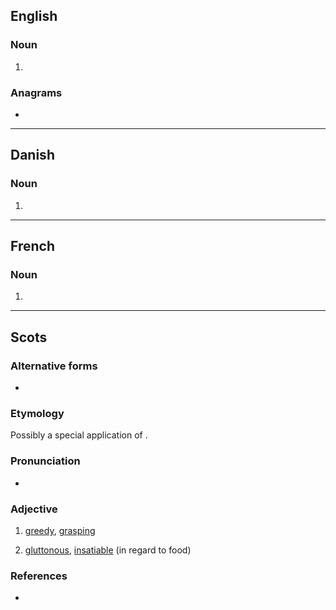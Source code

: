 ==English==

===Noun===
{{head|en|noun form}}

# {{plural of|en|ager}}

===Anagrams===
* {{anagrams|en|a=aegrs|GRASE|Geras|Regas|SEGRA|Segar|gaser|gears|rages|regas|sager|sarge|segar}}

----

==Danish==

===Noun===
{{head|da|noun form|g=c}}

# {{inflection of|da|ager||indef|gen|s}}

----

==French==

===Noun===
{{head|fr|noun form|g=m}}

# {{plural of|fr|ager}}

----
==Scots==
 
===Alternative forms===
* {{alter|sco|aigers|aggerous}}
 
===Etymology===
Possibly a special application of {{m|sco|agalis}}.
 
===Pronunciation===
* {{IPA|sco|/ˈɑɡərəs/|/ˈe-/}}   
 
===Adjective===
{{sco-adj}}
 
# {{lb|sco|Orkney}} [[greedy]], [[grasping]]
# {{lb|sco|Orkney}} [[gluttonous]], [[insatiable]] (in regard to food)
 
===References===
* {{R:DSL|pos=adj}}